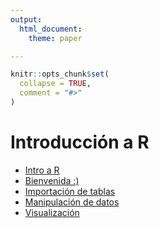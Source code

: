 ```yaml
---
output:
  html_document:
    theme: paper

---
```


<!-- README.md is generated from README.Rmd. Please edit that file -->

```r
knitr::opts_chunk$set(
  collapse = TRUE,
  comment = "#>"
)
```
# Introducción a R

- [Intro a R](http://jkunst.com/intro-r-workshop/)
- [Bienvenida :)](http://jkunst.com/puc-introduccion-a-R/01-bienvenida-r-rstudio.html)
- [Importación de tablas](http://jkunst.com/puc-introduccion-a-R/02-importacion-de-datos.html)
- [Manipulación de datos](http://jkunst.com/puc-introduccion-a-R/03-manipulación-de-datos.html)
- [Visualización](http://jkunst.com/puc-introduccion-a-R/04-visualizacion-de-datos.html)

